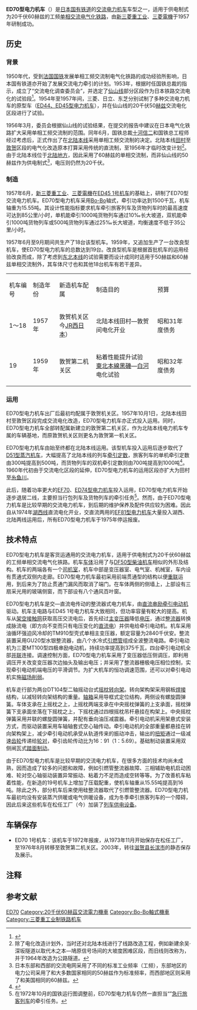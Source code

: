{{noteTA
|G1=Railway
}}
{{Infobox Locomotive
| name = ED70
| image = JNR ed70 1 tsuruga2ku.jpg
| caption = ED70 1号机车（1982年）
| type = [[电力机车|电力机车]]
| origin = {{JAP}}
| builder = [[三菱重工|新三菱重工业]]、[[三菱電機|三菱電機]]
| roadnumber = 
| builddate  = 1957年—1959年
| totalproduction  = 19台
| user = {{flagicon|Japan}} [[日本国有铁道|日本国有铁道]]
| data = 
| uicclass = Bo'Bo'
| gauge = 1,067毫米
| wheeldiameter = 1,120毫米
| axleload = 15.55吨（16.00吨）
| wheelbase = 
| minimumcurve = 
| length = 14,260毫米（14,460毫米）
| width = 2,805毫米
| height = 4,150毫米
| weight = 62.2吨（64.0吨）
| sandcap = 
| electricsystem = [[交流电|AC]] 25kV 60Hz
| transmission = 交—直流电
| tractionmotors = MT100（MT100A） × 4
| topspeed = 90公里/小时
| sustainedspeed = 36.5公里/小时
| poweroutput = 1,500千瓦
| tractiveeffort = 144.06千牛（14,700公斤）
| locobrakes = EL14自动空气制动机、手制动机
| locobrakepower = 
| locobrakeforce = 
| trainbrakes = 
| safety = [[自動列車停止裝置|ATS-S]]
| widenotes = 括号内为ED70 19号机车的数据。
}}
'''ED70型电力机车'''（{{lang-ja|ED45形電気機関車}}）是[[日本国有铁道|日本国有铁道]]的[[交流电|交流]][[电力机车|电力机车]]车型之一，适用于供电制式为20千伏60赫兹的工频[[單相交流電|单相交流]][[电气化铁路|电气化铁路]]，由[[三菱重工|新三菱重工业]]、[[三菱電機|三菱電機]]于1957年研制成功。

== 历史 ==
=== 背景 ===
1950年代，受到[[法国国家铁路|法国国铁]]发展单相工频交流制电气化铁路的成功经验所影响，日本国有铁道亦开始了发展交流电力牵引的计划。1953年，根据时任国铁总裁{{tsl|ja|長崎惣之助}}的指示，成立了“交流电化调查委员会”，并选定了[[仙山線|仙山线]]部分区段作为日本铁路交流电化的试验段<ref name=rrr>{{cite journal | author = 小野田滋 | title = 鉄道総研の技術遺産：日本国有鉄道交流電化調査委員会資料一式 | journal = RRR | pages = 34-35 | publisher = 鉄道総合技術研究所 | volume = 70 | issue = 5 | url = http://bunken.rtri.or.jp/doc/fileDown.jsp?RairacID=0004005840 | language = ja | date = 2013年5月 | access-date = 2013-09-29 | archive-date = 2020-05-30 | archive-url = https://web.archive.org/web/20200530141924/https://bunken.rtri.or.jp/doc/fileDown.jsp?RairacID=0004005840 | dead-url = no }}</ref>。1954年至1957年间，三菱、日立、东芝分别试制了多种交流电力机车的原型车（[[日本國鐵ED45型電力機車|ED44、ED45型电力机车]]），并在仙山线的20千伏50[[赫兹|赫兹]]交流电化区段进行了试验。

1956年3月，委员会根据仙山线的试验结果，在提交的报告中建议在日本电气化铁路扩大采用单相工频交流制的范围。同年6月，国铁总裁[[十河信二|十河信二]]和国铁总工程师{{tsl|ja|島秀雄|岛秀雄}}经过考虑后，正式作出了在[[北陸本線|北陆本线]]采用单相工频交流制的决定。北陆本线[[田村站_(滋贺县)|田村]]至[[敦賀站|敦贺]]区段的电气化改造原本打算采用传统的直流制，至1956年才临时改变计划<ref group="注">除了电化改造计划外，当时还对北陆本线进行了线路改造工程，例如新建余吴·深坂隧道以取代木之本—鳩原信号场间的大坡度困难区段，而旧线则改称为{{tsl|ja|柳ヶ瀬線|柳濑线}}，并于1964年改造为公路隧道。</ref>。由于北陆本线位于[[北陸地方|北陆地方]]，因此采用了60赫兹的单相交流制，而非仙山线的50赫兹作为供电制式<ref group="注">日本东部和西部的交流电网采用了不同的标准工业频率（工频），东部地区的电力公司采用了和大多数国家相同的50赫兹作为标准频率，而西部地区则采用了和美国相同的60赫兹。</ref>，电压则仍然为20千伏。

=== 制造 ===
1957年6月，[[三菱重工|新三菱重工业]]、[[三菱電機|三菱電機]]在[[日本國鐵ED45型電力機車#ED45_1|ED45 1号机车]]的基础上，研制了ED70型交流电力机车。ED70型电力机车采用[[Bo-Bo|Bo-Bo]]轴式，牵引功率达到1500千瓦，机车轴重为15.55吨。其设计性能指标要求机车牵引旅客列车及货物列车时的最高速度可达到85公里/小时，单机能牵引1000吨货物列车通过10‰长大坡道，双机能牵引1000吨货物列车或500吨货物列车通过25‰长大坡道，均衡速度不低于35公里/小时。

1957年6月至9月期间共生产了18台该型机车。1959年，又追加生产了一台改良型机车，使ED70型电力机车的总数达到19台。改良型机车是根据首批机车的运用经验改良而成，除了考虑到[[東北本線|东北本线]]的试验需要而设计成同时适用于50赫兹和60赫兹单相交流制外，其车体尺寸也和其他18台机车有若干差异。

{| class="wikitable" style="margin: 0em; text-align: center;"
|+
|机车编号||制造年份||新造机车配属||制造目的||预算
|-
|1～18||1957年||敦贺机关区<br>今[[西日本旅客铁道|JR西日本]]{{tsl|ja|福井地域鉄道部|福井地域铁道部|敦贺地域铁道部敦贺运转派出}}）||北陆本线田村—敦贺间电化开业||昭和31年度债务
|-
|19||1959年||敦贺第二机关区||粘着性能提升试验<br />[[東北本線|東北本線]][[黑磯站|黑磯]]—[[白河站|白河]]电化试验||昭和32年度债务
|}

=== 运用 ===
ED70型电力机车出厂后最初均配属于敦贺机关区。1957年10月1日，北陆本线田村至敦贺区段完成交流电化改造，ED70型电力机车亦正式投入运用。同时，ED70型电力机车全部转配属新建立的敦贺第二机关区，作为北陆本线电力机车专属的车辆基地，而原敦贺机关区则更名为敦贺第一机关区。

ED70型电力机车由始至终都在北陆本线运用。该型机车投入运用后逐步取代了[[日本國鐵D51型蒸汽機車|D51型蒸汽机车]]，大幅提高了北陆本线的列车[[牵引定数|牵引定数]]，旅客列车的单机牵引定数由300吨提高到500吨，而货物列车的双机牵引定数则由700吨提高到1000吨<ref>{{Cite web |url=http://www.geocities.jp/akanouda/ED70/ED70.htm |title=ED70 1～19 |accessdate=2013-09-28 |publisher=Kano鉄道局 |date= |archive-url=https://web.archive.org/web/20150924021842/http://www.geocities.jp/akanouda/ED70/ED70.htm |archive-date=2015-09-24 |dead-url=yes }}</ref>。1960年代初由于交流电化区段的延伸，ED70型电力机车的运用区段亦扩大为田村至[[糸魚川站|糸鱼川]]。

此后，随着功率更大的[[日本國鐵EF70型電力機車|EF70]]、[[日本國鐵ED74型電力機車|ED74型电力机车]]投入运用，ED70型电力机车开始逐步退居二线，主要担当行包列车及货物列车的牵引任务<ref group="注">在1972年10月的国铁运行图调整前，ED70型电力机车仍然一直担当“{{tsl|ja|きたぐに (列車)|北国号列车|剑号}}”[[急行列车|急行旅客列车]]的牵引任务。</ref>。然而，由于ED70型电力机车是比较早期的交流电力机车，到后期的维护保养及配件供应较为困难。因此自从1974年[[湖西線|湖西线]]直流电化开业，交直流两用的[[日本国铁EF81型电力机车|EF81型电力机车]]大量投入湖西、北陆两线运用后，所有ED70型电力机车于1975年停运报废。

== 技术特点 ==
ED70型电力机车是客货运通用的交流电力机车，适用于供电制式为20千伏60赫兹的工频单相交流电气化铁路。机车[[车体|车体]]沿用了与[[日本國鐵DF50型柴油機車|DF50型柴油机车]]相似的外形及结构。机车的两端各有一个[[司机室|司机室]]，机车中部是变压器室、电气室、机械室，车内设有贯通式双侧内走廊。ED70型电力机车最初采用前端贯通型的结构以便[[機車重聯|重联]]运用，到后来为了防止贯通门漏风而取消了端门。在车体两侧的侧墙上，上部设有三扇采光用的玻璃侧窗，而下部设有八个通风百叶窗。

ED70型电力机车是交—直流电传动的整流器式电力机车，由[[直流电动机|直流串励]][[牵引电动机|牵引电动机]]驱动。机车主电路与ED45 1号电力机车大致相同，但功率容量有較大的提高。机车从[[架空接触网|架空接触网]]获取高压交流电后，首先经过[[变压器|主变压器]]降低[[电压|电压]]，通过[[整流器|整流器]]转换成脉流电（即方向不变而只有电压变化的[[直流电|直流电]]）并供电给牵引电动机。机车采用油循环强迫风冷却的TM910型壳式单相主变压器，额定容量为2840千伏安。整流装置采用GU20型水银整流器，由八个水冷式[[引燃管|引燃管]]组成全波整流电路。牵引电动机为三菱MT100型四极串励电动机，持续功率提高到375千瓦，四台牵引电动机全部[[並聯電路|并联]]连接。调速控制方面，ED70型电力机车采用了变压器低压侧调压，即利用调压开关改变变压器次边抽头及输出电压；并采用了整流器栅极电压相位控制，实现牵引电动机端电压的平滑调节。为扩大机车的恒功调速范围，还可以对牵引电动机实施[[磁场削弱|磁场削弱]]。

机车走行部为两台DT104型二轴摇动台式[[摇枕|摇枕]][[转向架|转向架]]。转向架构架采用钢板[[焊接|焊接]]结构，以减轻转向架结构的重量。[[轴箱|轴箱]]采用导框式定位结构，两侧设有螺旋圆弹簧。车体支承在上摇枕之上，上摇枕两端支承在中央摇枕弹簧的上支承面，摇枕弹簧下支承面坐落在下摇枕之上，下摇枕通过四根摇枕吊杆悬挂在构架上。中央摇枕弹簧采用并联的螺旋圆弹簧，并配有垂向油压减震器。牵引电动机采用架悬式安装方式，而驱动装置采用车轴轴套式空心轴传动。牵引电动机的全部重量都悬挂在转向架构架上，减少牵引电动机承受从轨道传来的振动冲击，输出的[[扭矩|扭矩]]通过一级减速[[齿轮|齿轮]]传递给[[轮对|轮对]]，牵引齿轮传动比为16：91（1：5.69）。基础制动装置采用双侧闸瓦式[[踏面制动|踏面制动]]。

由于ED70型电力机车是比较早期的交流电力机车，在很多方面的技术均尚未成熟，因而造成了较多的问题和故障，例如引燃管整流器故障、三相辅助电机启动困难、轮对空心轴驱动装置异常振动、粘着力不足而造成空转等等。为了改善机车粘着性能，在新造的19号机车上增加了压载配重，使机车轴重从15.55吨提高到16吨。除此之外，部分机车后来使用硅整流器取代了引燃管整流器。ED70型电力机车最初均没有安装蒸汽供暖或电气供暖设备，成为冬季牵引旅客列车的一个障碍，因此后来这些机车在松任工厂（今{{tsl|ja|金沢総合車両所|金泽综合车辆所}}）加装了[[列车供电系统|列车供电设备]]。

== 车辆保存 ==
* ED70 1号机车：该机车于1972年报废，从1973年11月开始保存在松任工厂，至1976年8月转移至敦贺第二机关区。2003年，转往[[滋贺县|滋贺县]][[长滨市|长滨市]]的{{tsl|ja|長浜鉄道スクエア|长滨铁道广场}}静态保存及展示。

== 注释 ==
{{Portal|日本鐵路|JR Rail ja.svg}}
{{reflist|group="注"|2}}

==参考文献==
{{reflist}}

{{日本國鐵新性能電力機車}}

{{DEFAULTSORT:JNR ED70}}
[[Category:日本國有鐵道電力機車|ED70]]
[[Category:20千伏60赫茲交流電力機車|Category:20千伏60赫茲交流電力機車]]
[[Category:Bo-Bo軸式機車|Category:Bo-Bo軸式機車]]
[[Category:三菱重工业制铁路机车|Category:三菱重工业制铁路机车]]